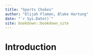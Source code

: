 ```yaml
--- 
title: "Sports Chokes"
author: "Elijah Flomen, Blake Hartung"
date: "`r Sys.Date()`"
site: bookdown::bookdown_site
---
```


# Introduction

